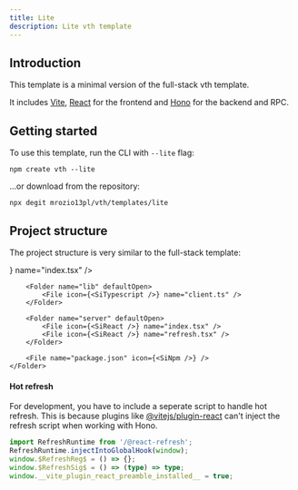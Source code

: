 ```yaml
---
title: Lite
description: Lite vth template
---
```



## Introduction

This template is a minimal version of the full-stack vth template.

It includes [Vite](https://vitejs.dev/), [React](https://react.dev/) for the frontend and [Hono](https://hono.dev/) for the backend and RPC.

## Getting started

To use this template, run the CLI with `--lite` flag:

```npm
npm create vth --lite
```

...or download from the repository:

```npm title="Terminal"
npx degit mrozio13pl/vth/templates/lite
```

## Project structure

The project structure is very similar to the full-stack template:

<Files>
    <Folder name="vth" defaultOpen>
        <Folder name="app" defaultOpen>
            <File icon={<SiReact />} name="index.tsx" />
        </Folder>

        <Folder name="lib" defaultOpen>
            <File icon={<SiTypescript />} name="client.ts" />
        </Folder>

        <Folder name="server" defaultOpen>
            <File icon={<SiReact />} name="index.tsx" />
            <File icon={<SiReact />} name="refresh.tsx" />
        </Folder>

        <File name="package.json" icon={<SiNpm />} />
    </Folder>
</Files>

#### Hot refresh

For development, you have to include a seperate script to handle hot refresh. This is because plugins like [@vitejs/plugin-react](https://github.com/vitejs/vite-plugin-react/tree/main/packages/plugin-react) can't inject the refresh script when working with Hono.

```ts title="server/refresh.ts"
import RefreshRuntime from '/@react-refresh';
RefreshRuntime.injectIntoGlobalHook(window);
window.$RefreshReg$ = () => {};
window.$RefreshSig$ = () => (type) => type;
window.__vite_plugin_react_preamble_installed__ = true;
```